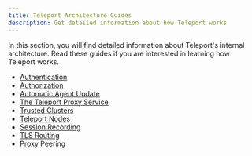 ```yaml
---
title: Teleport Architecture Guides
description: Get detailed information about how Teleport works
---
```


In this section, you will find detailed information about Teleport's internal
architecture. Read these guides if you are interested in learning how Teleport
works.

- [Authentication](./authentication.mdx)
- [Authorization](./authorization.mdx)
- [Automatic Agent Update](./automatic-agent-update.mdx)
- [The Teleport Proxy Service](./proxy.mdx)
- [Trusted Clusters](./trustedclusters.mdx)
- [Teleport Nodes](./nodes.mdx)
- [Session Recording](./session-recording.mdx)
- [TLS Routing](./tls-routing.mdx)
- [Proxy Peering](./proxy-peering.mdx)
